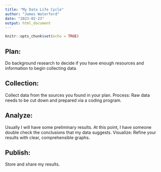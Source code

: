 ```yaml
---
title: "My Data Life Cycle"
author: "James Waterford"
date: "2023-02-23"
output: html_document
---
```


```r
knitr::opts_chunk$set(echo = TRUE)
```

Plan: 
-----
Do background research to decide if you have enough resources and information to begin collecting data.


Collection: 
-----------
Collect data from the sources you found in your plan.
Process: Raw data needs to be cut down and prepared via a coding program.


Analyze: 
--------
Usually I will have some preliminary results. At this point, I have someone double check  the conclusions that my data suggests.
Visualize: Refine your results with clear, comprehensible graphs.


Publish:
--------
Store and share my results. 

